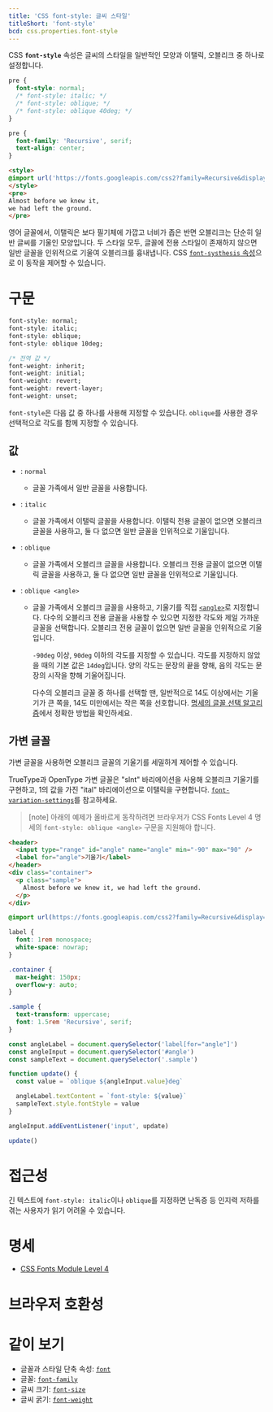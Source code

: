 ```yaml
---
title: 'CSS font-style: 글씨 스타일'
titleShort: 'font-style'
bcd: css.properties.font-style
---
```


CSS **`font-style`** 속성은 글씨의 스타일을 일반적인 모양과 이탤릭, 오블리크 중 하나로 설정합니다.

```css hidden name=demo
pre {
  font-style: normal;
  /* font-style: italic; */
  /* font-style: oblique; */
  /* font-style: oblique 40deg; */
}
```

```css hidden editable=false name=demo filename=style
pre {
  font-family: 'Recursive', serif;
  text-align: center;
}
```

```html hiden name=demo
<style>
@import url('https://fonts.googleapis.com/css2?family=Recursive&display=swap');
</style>
<pre>
Almost before we knew it,
we had left the ground.
</pre>
```

<LiveExample height={240} lang="css" name="demo" />

영어 글꼴에서, 이탤릭은 보다 필기체에 가깝고 너비가 좁은 반면 오블리크는 단순히 일반 글씨를 기울인 모양입니다. 두 스타일 모두, 글꼴에 전용 스타일이 존재하지 않으면 일반 글꼴을 인위적으로 기울여 오블리크를 흉내냅니다. CSS [`font-systhesis` 속성](https://developer.mozilla.org/en-US/docs/Web/CSS/font-synthesis)으로 이 동작을 제어할 수 있습니다.

# 구문

```css
font-style: normal;
font-style: italic;
font-style: oblique;
font-style: oblique 10deg;

/* 전역 값 */
font-weight: inherit;
font-weight: initial;
font-weight: revert;
font-weight: revert-layer;
font-weight: unset;
```

`font-style`은 다음 값 중 하나를 사용해 지정할 수 있습니다. `oblique`를 사용한 경우 선택적으로 각도를 함께 지정할 수 있습니다.

## 값

- : `normal`
  - 글꼴 가족에서 일반 글꼴을 사용합니다.
- : `italic`
  - 글꼴 가족에서 이탤릭 글꼴을 사용합니다. 이탤릭 전용 글꼴이 없으면 오블리크 글꼴을 사용하고, 둘 다 없으면 일반 글꼴을 인위적으로 기울입니다.
- : `oblique`
  - 글꼴 가족에서 오블리크 글꼴을 사용합니다. 오블리크 전용 글꼴이 없으면 이탤릭 글꼴을 사용하고, 둘 다 없으면 일반 글꼴을 인위적으로 기울입니다.
- : `oblique <angle>`

  - 글꼴 가족에서 오블리크 글꼴을 사용하고, 기울기를 직접 [`<angle>`]로 지정합니다. 다수의 오블리크 전용 글꼴을 사용할 수 있으면 지정한 각도와 제일 가까운 글꼴을 선택합니다. 오블리크 전용 글꼴이 없으면 일반 글꼴을 인위적으로 기울입니다.

    `-90deg` 이상, `90deg` 이하의 각도를 지정할 수 있습니다. 각도를 지정하지 않았을 때의 기본 값은 `14deg`입니다. 양의 각도는 문장의 끝을 향해, 음의 각도는 문장의 시작을 향해 기울어집니다.

    다수의 오블리크 글꼴 중 하나를 선택할 땐, 일반적으로 14도 이상에서는 기울기가 큰 쪽을, 14도 미만에서는 작은 쪽을 선호합니다. [명세의 글꼴 선택 알고리즘](https://drafts.csswg.org/css-fonts-4/#font-matching-algorithm)에서 정확한 방법을 확인하세요.

## 가변 글꼴

가변 글꼴을 사용하면 오블리크 글꼴의 기울기를 세밀하게 제어할 수 있습니다.

TrueType과 OpenType 가변 글꼴은 "slnt" 바리에이션을 사용해 오블리크 기울기를 구현하고, 1의 값을 가진 "ital" 바리에이션으로 이탤릭을 구현합니다. [`font-variation-settings`](https://developer.mozilla.org/en-US/docs/Web/CSS/font-variation-settings)를 참고하세요.

> [note] 아래의 예제가 올바르게 동작하려면 브라우저가 CSS Fonts Level 4 명세의 `font-style: oblique <angle>` 구문을 지원해야 합니다.

```html hidden name=variable
<header>
  <input type="range" id="angle" name="angle" min="-90" max="90" />
  <label for="angle">기울기</label>
</header>
<div class="container">
  <p class="sample">
    Almost before we knew it, we had left the ground.
  </p>
</div>
```

```css hidden name=variable
@import url(https://fonts.googleapis.com/css2?family=Recursive&display=swap);

label {
  font: 1rem monospace;
  white-space: nowrap;
}

.container {
  max-height: 150px;
  overflow-y: auto;
}

.sample {
  text-transform: uppercase;
  font: 1.5rem 'Recursive', serif;
}
```

```js hidden name=variable
const angleLabel = document.querySelector('label[for="angle"]')
const angleInput = document.querySelector('#angle')
const sampleText = document.querySelector('.sample')

function update() {
  const value = `oblique ${angleInput.value}deg`

  angleLabel.textContent = `font-style: ${value}`
  sampleText.style.fontStyle = value
}

angleInput.addEventListener('input', update)

update()
```

<LiveExample name="variable" height={240} lang="css" />

# 접근성

긴 텍스트에 `font-style: italic`이나 `oblique`를 지정하면 난독증 등 인지력 저하를 겪는 사용자가 읽기 어려울 수 있습니다.

# 명세

- [CSS Fonts Module Level 4](https://drafts.csswg.org/css-fonts/#font-style-prop)

# 브라우저 호환성

<BrowserCompat data={props.bcd} />

# 같이 보기

- 글꼴과 스타일 단축 속성: [`font`](./font)
- 글꼴: [`font-family`](./font-family)
- 글씨 크기: [`font-size`](./font-size)
- 글씨 굵기: [`font-weight`](./font-weight)

[`<angle>`]: ./angle
